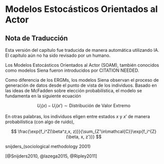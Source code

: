 # Modelos Estocásticos Orientados al Actor

::: {.callout-warning}
## Nota de Traducción
Esta versión del capítulo fue traducida de manera automática utilizando IA. El capítulo aún no ha sido revisado por un humano.
:::

Los Modelos Estocásticos Orientados al Actor (SOAM), también conocidos como modelos Siena fueron introducidos por CITATION NEEDED.

Como diferencia de los ERGMs, los modelos Siena observan el proceso de generación de datos desde el punto de vista de los individuos. Basado en las ideas de McFadden sobre elección probabilística, el modelo se fundamenta en la siguiente ecuación

$$
U_i(x) - U_i(x') \sim \text{Distribución de Valor Extremo}
$$

En otras palabras, los individuos eligen entre estados $x$ y $x'$ de manera probabilística (con algo de ruido),  

$$
\frac{\exp{f_i^Z(\beta^z,x, z)}}{\sum_{Z'\in\mathcal{C}}\exp{f_i^{Z}(\beta, x, z')}}
$$

snijders_(sociological methodology 2001)

[@Snijders2010, @lazega2015, @Ripley2011]
